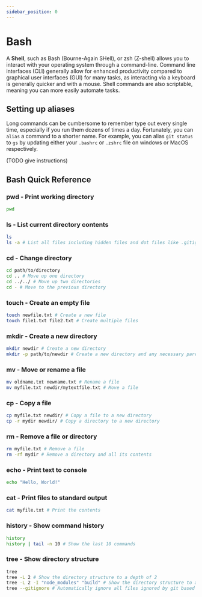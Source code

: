 ```yaml
---
sidebar_position: 0
---
```


# Bash

A **Shell**, such as Bash (Bourne-Again SHell), or zsh (Z-shell) allows you to interact with your operating system through a command-line. Command line interfaces (CLI) generally allow for enhanced productivity compared to graphical user interfaces (GUI) for many tasks, as interacting via a keyboard is generally quicker and with a mouse. Shell commands are also scriptable, meaning you can more easily automate tasks.

## Setting up aliases

Long commands can be cumbersome to remember type out every single time, especially if you run them dozens of times a day. Fortunately, you can `alias` a command to a shorter name. For example, you can alias `git status` to `gs` by updating either your `.bashrc` or `.zshrc` file on windows or MacOS respectively.

(TODO give instructions)

## Bash Quick Reference

### pwd - Print working directory

```bash
pwd
```

### ls - List current directory contents

```bash
ls
ls -a # List all files including hidden files and dot files like .gitignore
```

### cd - Change directory

```bash
cd path/to/directory
cd .. # Move up one directory
cd ../../ # Move up two directories
cd - # Move to the previous directory
```

### touch - Create an empty file

```bash
touch newfile.txt # Create a new file
touch file1.txt file2.txt # Create multiple files
```

### mkdir - Create a new directory

```bash
mkdir newdir # Create a new directory
mkdir -p path/to/newdir # Create a new directory and any necessary parent directories
```

### mv - Move or rename a file

```bash
mv oldname.txt newname.txt # Rename a file
mv myfile.txt newdir/mytextfile.txt # Move a file
```

### cp - Copy a file

```bash
cp myfile.txt newdir/ # Copy a file to a new directory
cp -r mydir newdir/ # Copy a directory to a new directory
```

### rm - Remove a file or directory

```bash
rm myfile.txt # Remove a file
rm -rf mydir # Remove a directory and all its contents
```

### echo - Print text to console

```bash
echo "Hello, World!"
```

### cat - Print files to standard output

```bash
cat myfile.txt # Print the contents
```

### history - Show command history

```bash
history
history | tail -n 10 # Show the last 10 commands
```

### tree - Show directory structure

```bash
tree
tree -L 2 # Show the directory structure to a depth of 2
tree -L 2 -I "node_modules" "build" # Show the directory structure to a depth of 2, ignoring node_modules and build directories
tree --gitignore # Automatically ignore all files ignored by git based on a .gitignore file
```

